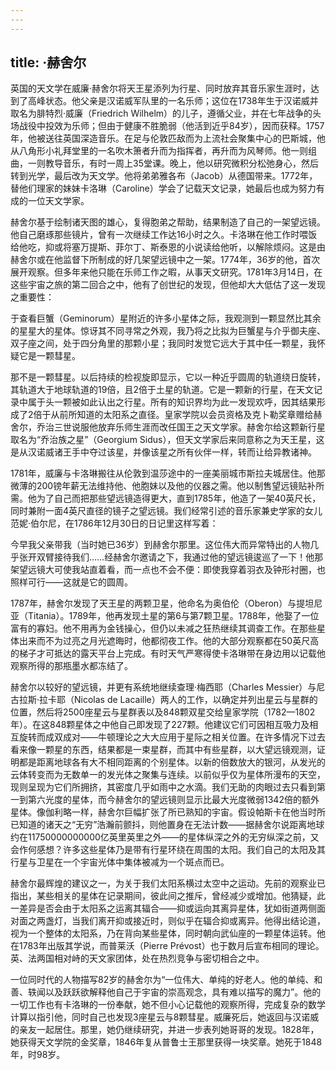 ```yaml
---
---
---
```

title: ·赫舍尔
---




英国的天文学在威廉·赫舍尔将天王星添列为行星、同时放弃其音乐家生涯时，达到了高峰状态。他父亲是汉诺威军队里的一名乐师；这位在1738年生于汉诺威并取名为腓特烈·威廉（Friedrich Wilhelm）的儿子，遵循父业，并在七年战争的头场战役中投效为乐师；但由于健康不胜脆弱（他活到近乎84岁），因而获释。1757年，他被送往英国深造音乐。在足与伦敦匹敌而为上流社会聚集中心的巴斯城，他从八角形小礼拜堂里的一名吹木箫者升而为指挥者，再升而为风琴师。他一则组曲，一则教导音乐，有时一周上35堂课。晚上，他以研究微积分松弛身心，然后转到光学，最后改为天文学。他将弟弟雅各布（Jacob）从德国带来。1772年，替他们理家的妹妹卡洛琳（Caroline）学会了记载天文记录，她最后也成为努力有成的一位天文学家。

赫舍尔基于绘制诸天图的雄心，复得胞弟之帮助，结果制造了自己的一架望远镜。他自己磨琢那些镜片，曾有一次继续工作达16小时之久。卡洛琳在他工作时喂饭给他吃，抑或将塞万提斯、菲尔丁、斯泰恩的小说读给他听，以解除烦闷。这是由赫舍尔或在他监督下所制成的好几架望远镜中之一架。1774年，36岁的他，首次展开观察。但多年来他只能在乐师工作之暇，从事天文研究。1781年3月14日，在这些宇宙之旅的第二回合之中，他有了创世纪的发现，但他却大大低估了这一发现之重要性：

于查看巨蟹（Geminorum）星附近的许多小星体之际，我观测到一颗显然比其余的星星大的星体。惊讶其不同寻常之外观，我乃将之比拟为巨蟹星与介乎御夫座、双子座之间，处于四分角里的那颗小星；我同时发觉它远大于其中任一颗星，我怀疑它是一颗彗星。



那不是一颗彗星。以后持续的检视旋即显示，它以一种近乎圆周的轨道绕日旋转，其轨道大于地球轨道的19倍，且2倍于土星的轨道。它是一颗新的行星，在天文记录中属于头一颗被如此认出之行星。所有的知识界均为此一发现欢呼，因其结果形成了2倍于从前所知道的太阳系之直径。皇家学院以会员资格及克卜勒奖章赠给赫舍尔，乔治三世说服他放弃乐师生涯而改任国王之天文学家。赫舍尔给这颗新行星取名为“乔治族之星”（Georgium Sidus），但天文学家后来同意称之为天王星，这是从汉诺威诸王手中夺过该星，并像该星之所有伙伴一样，转而让给异教诸神。

1781年，威廉与卡洛琳搬往从伦敦到温莎途中的一座美丽城市斯拉夫城居住。他那微薄的200镑年薪无法维持他、他胞妹以及他的仪器之需。他以制售望远镜贴补所需。他为了自己而把那些望远镜造得更大，直到1785年，他造了一架40英尺长，同时兼附一面4英尺直径的镜子之望远镜。我们经常引述的音乐家兼史学家的女儿范妮·伯尔尼，在1786年12月30日的日记里这样写着：

今早我父亲带我（当时她已36岁）到赫舍尔那里。这位伟大而异常特出的人物几乎张开双臂接待我们……经赫舍尔邀请之下，我通过他的望远镜逡巡了一下！他那架望远镜大可使我站直着看，而一点也不会不便：即使我穿着羽衣及钟形衬圈，也照样可行——这就是它的圆周。



1787年，赫舍尔发现了天王星的两颗卫星，他命名为奥伯伦（Oberon）与提坦尼亚（Titania）。1789年，他再发现土星的第6与第7颗卫星。1788年，他娶了一位富有的寡妇。他不用再为金钱操心，但仍以未减之狂热继续其调查工作。在那些星体出来而不为过亮之月光遮晦时，他都彻夜工作。他的大部分观察都在50英尺高的梯子才可抵达的露天平台上完成。有时天气严寒得使卡洛琳带在身边用以记载他观察所得的那瓶墨水都冻结了。

赫舍尔以较好的望远镜，并更有系统地继续查理·梅西耶（Charles Messier）与尼古拉斯·拉卡耶（Nicolas de Lacaille）两人的工作，以确定并列出星云与星群的位置，然后将2500座星云与星群表以及848颗双星交给皇家学院（1782—1802年）。在这848颗星体之中他自己即发现了227颗。他建议它们可因相互吸力及相互旋转而成双成对——牛顿理论之大大应用于星际之相关位置。在许多情况下过去看来像一颗星的东西，结果都是一束星群，而其中有些星群，以大望远镜观测，证明都是距离地球各有大不相同距离的个别星体。以新的倍数放大的银河，从发光的云体转变而为无数单一的发光体之聚集与连续。以前似乎仅为星体所漫布的天空，现则呈现为它们所拥挤，其密度几乎如雨中之水滴。我们无助的肉眼过去只看到第一到第六光度的星体，而今赫舍尔的望远镜则显示比最大光度微弱1342倍的额外星体。像伽利略一样，赫舍尔巨幅扩张了所已熟知的宇宙。假设帕斯卡在他当时所已知道的诸天之“无穷”浩瀚前颤抖，则他置身在无法计数——据赫舍尔说距离地球约在11750000000000亿英里英里之外——的星体纵深之外的无穷纵深之前，又会作何感想？许多这些星体乃是带有行星环绕在周围的太阳。我们自己的太阳及其行星与卫星在一个宇宙光体中集体被减为一个斑点而已。

赫舍尔最辉煌的建议之一，为关于我们太阳系横过太空中之运动。先前的观察业已指出，某些相关的星体在记录期间，彼此间之推斥，曾经减少或增加。他猜疑，此一差异是否会由于太阳系之运离其辐合——抑或运向其离异星体，犹如街道两侧面对面之两盏灯，当我们离开抑或接近时，则似乎在辐合抑或离异。他得出结论道，视为一个整体的太阳系，乃在背向某些星体，同时朝向武仙座的一颗星体运转。他在1783年出版其学说，而普莱沃（Pierre Prévost）也于数月后宣布相同的理论。英、法两国相对峙的天文家团体，处在热烈竞争与密切相合之中。

一位同时代的人物描写82岁的赫舍尔为“一位伟大、单纯的好老人。他的单纯、和善、轶闻以及跃跃欲解释他自己于宇宙的崇高观念，具有难以描写的魔力”。他的一切工作也有卡洛琳的一份奉献，她不但小心记载他的观察所得，完成复杂的数学计算以指引他，同时自己也发现3座星云与8颗彗星。威廉死后，她返回与汉诺威的亲友一起居住。那里，她仍继续研究，并进一步表列她哥哥的发现。1828年，她获得天文学院的金奖章，1846年复从普鲁士王那里获得一块奖章。她死于1848年，时98岁。